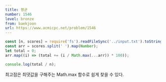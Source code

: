 ```yaml
---
title: 평균
number: 1546
level: bronze
from: baekjoon
url: https://www.acmicpc.net/problem/1546
---
```


```js
const [n, scores] = require('fs').readFileSync('../input.txt').toString().split('\n');
const arr = scores.split(' ').map(Number);
let total = 0;
arr.map((i) => (total += (i / Math.max(...arr)) * 100));

console.log(total / n);
```

최고점은 최댓값을 구해주는 Math.max 함수로 쉽게 찾을 수 있다.
